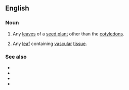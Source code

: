 {{also|true-leaf}}
==English==

===Noun===
{{en-noun|true leaves}}

# {{lb|en|botany}} Any [[leaf|leaves]] of a [[seed plant]] other than the [[cotyledon]]s.
# {{lb|en|botany}} Any [[leaf]] containing [[vascular]] [[tissue]].

===See also===
* {{l|en|enation}}
* {{l|en|phyllidium}}
* {{l|en|megaphyll}}
* {{l|en|microphyll}}